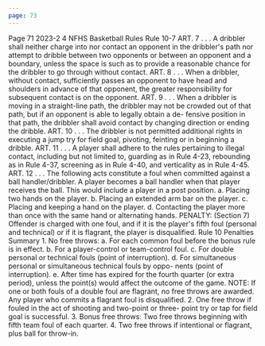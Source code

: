 ```yaml
---
page: 73
---
```


Page 71 2023-2 4 NFHS Basketball Rules Rule 10-7 ART. 7 . . . A dribbler shall neither charge into nor contact an opponent in the dribbler's path nor attempt to dribble between two opponents or between an opponent and a boundary, unless the space is such as to provide a reasonable chance for the dribbler to go through without contact. ART. 8 . . . When a dribbler, without contact, sufficiently passes an opponent to have head and shoulders in advance of that opponent, the greater responsibility for subsequent contact is on the opponent. ART. 9 . . . When a dribbler is moving in a straight-line path, the dribbler may not be crowded out of that path, but if an opponent is able to legally obtain a de- fensive position in that path, the dribbler shall avoid contact by changing direction or ending the dribble. ART. 10 . . . The dribbler is not permitted additional rights in executing a jump try for field goal, pivoting, feinting or in beginning a dribble. ART. 11 . . . A player shall adhere to the rules pertaining to illegal contact, including but not limited to, guarding as in Rule 4-23, rebounding as in Rule 4-37, screening as in Rule 4-40, and verticality as in Rule 4-45. ART. 12 . . . The following acts constitute a foul when committed against a ball handler/dribbler. A player becomes a ball handler when that player receives the ball. This would include a player in a post position. a. Placing two hands on the player. b. Placing an extended arm bar on the player. c. Placing and keeping a hand on the player. d. Contacting the player more than once with the same hand or alternating hands. PENALTY: (Section 7) Offender is charged with one foul, and if it is the player's fifth foul (personal and technical) or if it is flagrant, the player is disqualified. Rule 10 Penalties Summary 1. No free throws: a. For each common foul before the bonus rule is in effect. b. For a player-control or team-control foul. c. For double personal or technical fouls (point of interruption). d. For simultaneous personal or simultaneous technical fouls by oppo- nents (point of interruption). e. After time has expired for the fourth quarter (or extra period), unless the point(s) would affect the outcome of the game. NOTE: If one or both fouls of a double foul are flagrant, no free throws are awarded. Any player who commits a flagrant foul is disqualified. 2. One free throw if fouled in the act of shooting and two-point or three- point try or tap for field goal is successful. 3. Bonus free throws: Two free throws beginning with fifth team foul of each quarter. 4. Two free throws if intentional or flagrant, plus ball for throw-in.
